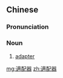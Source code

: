 {{also|适配器}}
==Chinese==
{{zh-forms|s=适配器|type=21}}

===Pronunciation===
{{zh-pron
|m=shìpèiqì
|cat=n
}}

===Noun===
{{zh-noun}}

# [[adapter]] {{gloss|device to allow compatibility}}

[[mg:適配器]]
[[zh:適配器]]